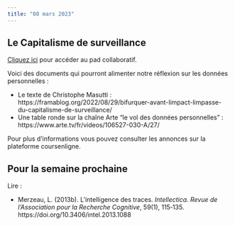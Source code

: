 ```yaml
---
title: "08 mars 2023"
---
```


## Le Capitalisme de surveillance

::: {.callout-note}

[Cliquez ici](https://demo.hedgedoc.org/lWUhVJ8CR4GpbYoAU3PauA#) pour accéder au pad collaboratif.

:::


Voici des documents qui pourront alimenter notre réflexion sur les données personnelles : 

- Le texte de Christophe Masutti : https://framablog.org/2022/08/29/bifurquer-avant-limpact-limpasse-du-capitalisme-de-surveillance/
- Une table ronde sur la chaîne Arte "le vol des données personnelles" : https://www.arte.tv/fr/videos/106527-030-A/27/

Pour plus d'informations vous pouvez consulter les annonces sur la plateforme coursenligne.

## Pour la semaine prochaine 

Lire : 

- Merzeau, L. (2013b). L’intelligence des traces. *Intellectica. Revue de l’Association pour la Recherche Cognitive*, 59(1), 115‑135. https://doi.org/10.3406/intel.2013.1088